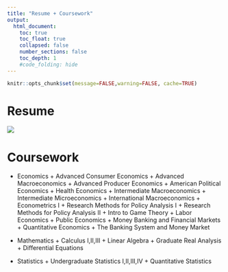 ```yaml
---
title: "Resume + Coursework"
output:
  html_document:
    toc: true
    toc_float: true
    collapsed: false
    number_sections: false
    toc_depth: 1
    #code_folding: hide
---
```


```r
knitr::opts_chunk$set(message=FALSE,warning=FALSE, cache=TRUE)
```

# Resume

<div class="col-sm-6">
<a href = "https://github.com/lmnathe/LucasNathe/blob/master/images/LucasNathe_resume.jpg">
![](LucasNathe_resume.jpg)
</a>


# Coursework
    
* Economics
      + Advanced Consumer Economics
      + Advanced Macroeconomics
      + Advanced Producer Economics
      + American Political Economics
      + Health Economics
      + Intermediate Macroeconomics
      + Intermediate Microeconomics
      + International Macroeconomics
      + Econometrics I
      + Research Methods for Policy Analysis I
      + Research Methods for Policy Analysis II
      + Intro to Game Theory
      + Labor Economics
      + Public Economics
      + Money Banking and Financial Markets
      + Quantitative Economics
      + The Banking System and Money Market

* Mathematics
      + Calculus I,II,III
      + Linear Algebra
      + Graduate Real Analysis
      + Differential Equations
* Statistics
      + Undergraduate Statistics I,II,III,IV
      + Quantitative Statistics
    